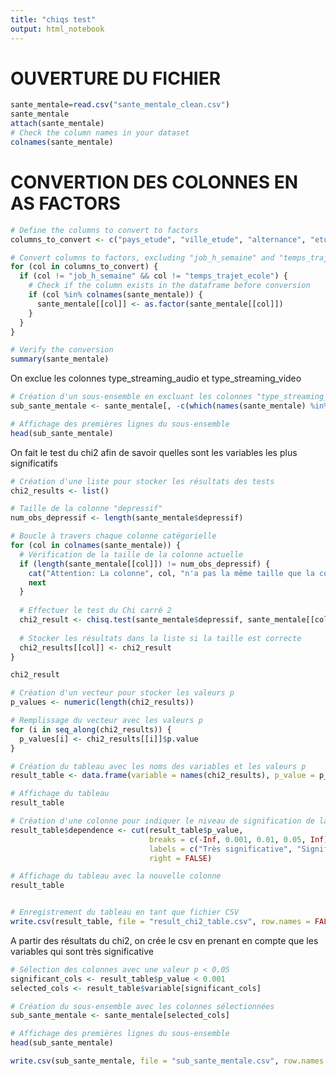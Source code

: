 ```yaml
---
title: "chiqs test"
output: html_notebook
---
```


# OUVERTURE DU FICHIER

```r
sante_mentale=read.csv("sante_mentale_clean.csv")
sante_mentale
attach(sante_mentale)
# Check the column names in your dataset
colnames(sante_mentale)
```
# CONVERTION DES COLONNES EN AS FACTORS

```r
# Define the columns to convert to factors
columns_to_convert <- c("pays_etude", "ville_etude", "alternance", "etudiant_etranger", "foyer", "ville_foyer", "celibataire", "vie_associative", "sport", "streaming_video", "type_streaming_video", "streaming_audio", "type_streaming_audio", "mange_a_ta_faim", "livraison_nourriture", "alimentation_équilibrée", "fume", "alcool", "passion", "vie_sociale", "vie_sociale_periode_controle", "domaine_etude", "parents_divorcés", "Conflits.Familiaux", "Travail_domicile", "tiers_temps", "situation_financière", "signe_astrologique", "niveau_etude", "difficultées_scolaires", "anxiété", "moyen_financier_suivi_psycho", "suivi_psycho", "diagnostic_episode_depressif", "depressif", "suivi_medicale_depressif", "pathologie", "suivi_pathologie", "sante_mentale_stable", "moyenne_ecole")

# Convert columns to factors, excluding "job_h_semaine" and "temps_trajet_ecole"
for (col in columns_to_convert) {
  if (col != "job_h_semaine" && col != "temps_trajet_ecole") {
    # Check if the column exists in the dataframe before conversion
    if (col %in% colnames(sante_mentale)) {
      sante_mentale[[col]] <- as.factor(sante_mentale[[col]])
    }
  }
}

# Verify the conversion
summary(sante_mentale)

```


On exclue les colonnes type_streaming_audio et type_streaming_video

```r

# Création d'un sous-ensemble en excluant les colonnes "type_streaming_audio" et "type_streaming_video"
sub_sante_mentale <- sante_mentale[, -c(which(names(sante_mentale) %in% c("type_streaming_audio", "type_streaming_video")))]

# Affichage des premières lignes du sous-ensemble
head(sub_sante_mentale)

```



On fait le test du chi2 afin de savoir quelles sont les variables les plus significatifs
```r
# Création d'une liste pour stocker les résultats des tests
chi2_results <- list()

# Taille de la colonne "depressif"
num_obs_depressif <- length(sante_mentale$depressif)

# Boucle à travers chaque colonne catégorielle
for (col in colnames(sante_mentale)) {
  # Vérification de la taille de la colonne actuelle
  if (length(sante_mentale[[col]]) != num_obs_depressif) {
    cat("Attention: La colonne", col, "n'a pas la même taille que la colonne 'depressif'.\n")
    next
  }
  
  # Effectuer le test du Chi carré 2
  chi2_result <- chisq.test(sante_mentale$depressif, sante_mentale[[col]])
  
  # Stocker les résultats dans la liste si la taille est correcte
  chi2_results[[col]] <- chi2_result
}

chi2_result

# Création d'un vecteur pour stocker les valeurs p
p_values <- numeric(length(chi2_results))

# Remplissage du vecteur avec les valeurs p
for (i in seq_along(chi2_results)) {
  p_values[i] <- chi2_results[[i]]$p.value
}

# Création du tableau avec les noms des variables et les valeurs p
result_table <- data.frame(variable = names(chi2_results), p_value = p_values)

# Affichage du tableau
result_table

# Création d'une colonne pour indiquer le niveau de signification de la dépendance en fonction de la valeur p
result_table$dependence <- cut(result_table$p_value, 
                               breaks = c(-Inf, 0.001, 0.01, 0.05, Inf), 
                               labels = c("Très significative", "Significative", "Peu significative", ""),
                               right = FALSE)

# Affichage du tableau avec la nouvelle colonne
result_table


# Enregistrement du tableau en tant que fichier CSV
write.csv(result_table, file = "result_chi2_table.csv", row.names = FALSE)


```



A partir des résultats du chi2, on crée le csv en prenant en compte que les variables qui sont très significative
```r
# Sélection des colonnes avec une valeur p < 0.05
significant_cols <- result_table$p_value < 0.001
selected_cols <- result_table$variable[significant_cols]

# Création du sous-ensemble avec les colonnes sélectionnées
sub_sante_mentale <- sante_mentale[selected_cols]

# Affichage des premières lignes du sous-ensemble
head(sub_sante_mentale)

write.csv(sub_sante_mentale, file = "sub_sante_mentale.csv", row.names = FALSE)

```

